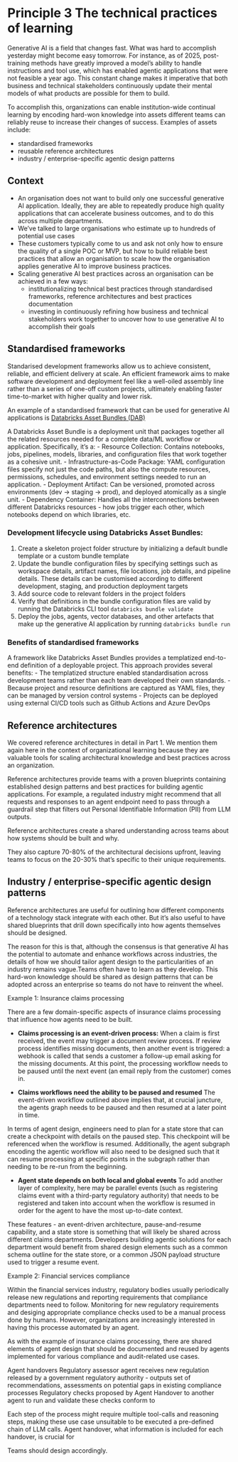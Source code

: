 # Principle 3 The technical practices of learning

Generative AI is a field that changes fast. What was hard to accomplish yesterday might become easy tomorrow. For instance, as of 2025, post-training methods have greatly improved a model's ability to handle instructions and tool use, which has enabled agentic applications that were not feasible a year ago. This constant change makes it imperative that both business and technical stakeholders continuously update their mental models of what products are possible for them to build. 

To accomplish this, organizations can enable institution-wide continual learning by encoding hard-won knowledge into assets different teams can reliably reuse to increase their changes of success. Examples of assets include:

- standardised frameworks
- reusable reference architectures 
- industry / enterprise-specific agentic design patterns

## Context

- An organisation does not want to build only one successful generative AI application. Ideally, they are able to repeatedly produce high quality applications that can accelerate business outcomes, and to do this across multiple departments.
- We've talked to large organisations who estimate up to hundreds of potential use cases 
- These customers typically come to us and ask not only how to ensure the quality of a single POC or MVP, but how to build reliable best practices that allow an organisation to scale how the organisation applies generative AI to improve business practices. 
- Scaling generative AI best practices across an organisation can be achieved in a few ways:
    - institutionalizing technical best practices through standardised frameworks, reference architectures and best practices documentation
    - investing in continuously refining how business and technical stakeholders work together to uncover how to use generative AI to accomplish their goals

## Standardised frameworks
Standarised development frameworks allow us to achieve consistent, reliable, and efficient delivery at scale. An efficient framework aims to make software development and deployment feel like a well-oiled assembly line rather than a series of one-off custom projects, ultimately enabling faster time-to-market with higher quality and lower risk.

An example of a standardised framework that can be used for generative AI applications is [Databricks Asset Bundles (DAB)](https://github.com/databricks/mlops-stacks)

A Databricks Asset Bundle is a deployment unit that packages together all the related resources needed for a complete data/ML workflow or application.
Specifically, it's a:
- Resource Collection: Contains notebooks, jobs, pipelines, models, libraries, and configuration files that work together as a cohesive unit.
- Infrastructure-as-Code Package: YAML configuration files specify not just the code paths, but also the compute resources, permissions, schedules, and environment settings needed to run an application.
- Deployment Artifact: Can be versioned, promoted across environments (dev → staging → prod), and deployed atomically as a single unit.
- Dependency Container: Handles all the interconnections between different Databricks resources - how jobs trigger each other, which notebooks depend on which libraries, etc.

### Development lifecycle using Databricks Asset Bundles:
1. Create a skeleton project folder structure by initializing a default bundle template or a custom bundle template
2. Update the bundle configuration files by specifying settings such as workspace details, artifact names, file locations, job details, and pipeline details. These details can be customised according to different development, staging, and production deployment targets
3. Add source code to relevant folders in the project folders
4. Verify that definitions in the bundle configuration files are valid by running the Databricks CLI tool `databricks bundle validate`
5. Deploy the jobs, agents, vector databases, and other artefacts that make up the generative AI application by running `databricks bundle run` 

### Benefits of standardised frameworks
A framework like Databricks Asset Bundles provides a templatized end-to-end definition of a deployable project. This approach provides several benefits: 
- The templatized structure enabled standardisation across development teams rather than each team developed their own standards. 
- Because project and resource definitions are captured as YAML files, they can be managed by version control systems
- Projects can be deployed using external CI/CD tools such as Github Actions and Azure DevOps

## Reference architectures

We covered reference architectures in detail in Part 1. We mention them again here in the context of organizational learning because they are valuable tools for scaling architectural knowledge and best practices across an organization. 

Reference architectures provide teams with a proven blueprints containing established design patterns and best practices for building agentic applications. For example, a regulated industry might recommend that all requests and responses to an agent endpoint need to pass through a guardrail step that filters out Personal Identifiable Information (PII) from LLM outputs. 

Reference architectures create a shared understanding across teams about how systems should be built and why. 

They also capture 70-80% of the architectural decisions upfront, leaving teams to focus on the 20-30% that's specific to their unique requirements.

## Industry / enterprise-specific agentic design patterns

Reference architectures are useful for outlining how different components of a technology stack integrate with each other. But it's also useful to have shared blueprints that drill down specifically into how agents themselves should be designed. 

The reason for this is that, although the consensus is that generative AI has the potential to automate and enhance workflows across industries, the details of how we should tailor agent design to the particularities of an industry remains vague.Teams often have to learn as they develop. This hard-won knowledge should be shared as design patterns that can be adopted across an enterprise so teams do not have to reinvent the wheel. 

Example 1: Insurance claims processing 

There are a few domain-specific aspects of insurance claims processing that influence how agents need to be built. 

- **Claims processing is an event-driven process:** When a claim is first received, the event may trigger a document review process. If review process identifies missing documents, then another event is triggered: a webhook is called that sends a customer a follow-up email asking for the missing documents. At this point, the processing workflow needs to be paused until the next event (an email reply from the customer) comes in. 

- **Claims workflows need the ability to be paused and resumed** The event-driven workflow outlined above implies that, at crucial juncture, the agents graph needs to be paused and then resumed at a later point in time. 

In terms of agent design, engineers need to plan for a state store that can create a checkpoint with details on the paused step. This checkpoint will be referenced when the workflow is resumed. Additionally, the agent subgraph encoding the agentic workflow will also need to be designed such that it can resume processing at specific points in the subgraph rather than needing to be re-run from the beginning. 

- **Agent state depends on both local and global events** To add another layer of complexity, here may be parallel events (such as registering claims event with a third-party regulatory authority) that needs to be registered and taken into account when the workflow is resumed in order for the agent to have the most up-to-date context. 

These features - an event-driven architecture, pause-and-resume capability, and a state store is something that will likely be shared across different claims departments. Developers building agentic solutions for each department would benefit from shared design elements such as a common schema outline for the state store, or a common JSON payload structure used to trigger a resume event. 

Example 2: Financial services compliance 

Within the financial services industry, regulatory bodies usually periodically release new regulations and reporting requirements that compliance departments need to follow. Monitoring for new regulatory requirements and desiging appropriate compliance checks used to be a manual process done by humans. However, organizations are increasingly interested in having this processe automated by an agent. 

As with the example of insurance claims processing, there are shared elements of agent design that should be documented and reused by agents implemented for various compliance and audit-related use cases. 

Agent handovers
Regulatory assessor agent receives new regulation released by a government regulatory authority - outputs set of recommendations, assessments on potential gaps in existing compliance processes
Regulatory checks proposed by Agent
Handover to another agent to run and validate these checks conform to 

Each step of the process might require multiple tool-calls and reasoning steps, making these use case unsuitable to be executed a pre-defined chain of LLM calls. 
Agent handover, what information is included for each handover, is crucial for 

Teams should design accordingly.
